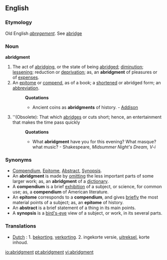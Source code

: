 ==English==

===Etymology===
Old English ''[[abregement]]''. See [[abridge]]
===Noun===
'''abridgment'''

#The act of [[abridging]], or the state of being [[abridged]]; [[diminution]]; [[lessening]]; reduction or [[deprivation]]; as, an '''abridgment''' of pleasures or of [[expenses]].
#An [[epitome]] or [[compend]], as of a book; a [[shortened]] or abridged form; an [[abbreviation]].
#:'''Quotations'''
#:*Ancient coins as '''abridgments''' of history. - [[Addison]]
#''(Obsolete): That which [[abridges]] or cuts short; hence, an entertainment that makes the time pass quickly
#:'''Quotations'''
#:*What '''abridgment''' have you for this evening? What masque? what music? - Shakespeare, ''Midsummer Night's Dream, V-i''
===Synonyms===
*[[Compendium]], [[Epitome]], [[Abstract]], [[Synopsis]]. 
*An '''abridgment''' is made by [[omitting]] the less important parts of some larger work; as, an '''abridgment''' of a [[dictionary]]. 
*A '''compendium''' is a brief [[exhibition]] of a subject, or science, for common use; as, a '''compendium''' of American literature. 
*An '''epitome''' corresponds to a '''compendium''', and gives [[briefly]] the most material points of a subject; as, an '''epitome''' of history. 
*An '''abstract''' is a brief statement of a thing in its main points. 
*A '''synopsis''' is a [[bird's-eye]] view of a subject, or work, in its several parts.

===Translations===
*[[Dutch]] : 1. [[bekorting]], [[verkorting]]. 2. ingekorte versie, [[uitreksel]], korte inhoud.

[[io:abridgment]]
[[pt:abridgment]]
[[vi:abridgment]]